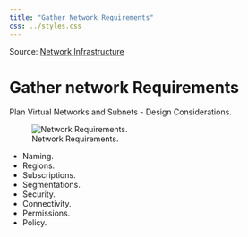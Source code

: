 ```yaml
---
title: "Gather Network Requirements"
css: ../styles.css
---
```


Source: [Network Infrastructure](https://microsoftlearning.github.io/AZ-305-DesigningMicrosoftAzureInfrastructureSolutions/Instructions/CaseStudy/09-Networkingoption2.html)

# Gather network Requirements
Plan Virtual Networks and Subnets - Design Considerations.

![Network Requirements.](../images/gather-network-requirements.png)

- Naming.
- Regions.
- Subscriptions.
- Segmentations.
- Security.
- Connectivity.
- Permissions.
- Policy.
